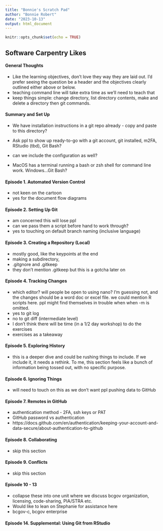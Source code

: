 ```yaml
---
title: "Bonnie's Scratch Pad"
author: "Bonnie Robert"
date: "2023-10-13"
output: html_document
---
```


```r
knitr::opts_chunk$set(echo = TRUE)
```

## Software Carpentry Likes

#### General Thoughts

- Like the learning objectives, don't love they way they are laid out.  I'd prefer seeing the question be a header and the objectives clearly outlined either above or below.
- teaching command line will take extra time as we'll need to teach that
- keep things simple: change directory, list directory contents, make and delete a directory then git commands.

#### Summary and Set Up

- We have installation instructions in a git repo already - copy and paste to this directory?
- Ask ppl to show up ready-to-go with a git account, git installed, m2FA, RStudio (tbd), Git Bash?
- can we include the configuration as well?

- MacOS has a terminal running a bash or zsh shell for command line work.  Windows...Git Bash?

#### Episode 1. Automated Version Control
- not keen on the cartoon
- yes for the document flow diagrams

#### Episode 2. Setting Up Git
- am concerned this will lose ppl
- can we pass them a script before hand to work through?
- yes to touching on default branch naming (inclusive language)

#### Episode 3. Creating a Repository (Local)
- mostly good, like the keypoints at the end
- making a subdirectory, 
- .gitgnore and .gitkeep
- they don't mention .gitkeep but this is a gotcha later on

#### Episode 4. Tracking Changes
- which editor?  will people be open to using nano? I'm guessing not, and the changes should be a
word doc or excel file.  we could mention R scripts here. ppl might find themselves in trouble when
when -m is omitted.
- yes to git log
- no to git diff (intermediate level)
- I don't think there will be time (in a 1/2 day workshop) to do the exercises
- exercises as a takeaway

#### Episode 5. Exploring History
- this is a deeper dive and could be rushing things to include.  If we include it, it needs a rethink.  To me, this section feels like a bunch of information being tossed out, with no specific purpose.

#### Episode 6. Ignoring Things
- will need to touch on this as we don't want ppl pushing data to GitHub

#### Episode 7. Remotes in GitHub
- authentication method - 2FA, ssh keys or PAT
- GitHub password vs authentication
- https://docs.github.com/en/authentication/keeping-your-account-and-data-secure/about-authentication-to-github

#### Episode 8. Collaborating
- skip this section

#### Episode 9. Conflicts
- skip this section

#### Episode 10 - 13 
- collapse these into one unit where we discuss bcgov organization, licensing, code-sharing, PIA/STRA etc.   
- Would like to lean on Stephanie for assistance here
- bcgov-c, bcgov enterprise

#### Episode 14. Supplemental: Using Git from RStudio


